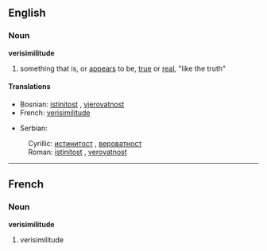 ==English==
===Noun===
'''verisimilitude'''

# something that is, or [[appears]] to be, [[true]] or [[real]], "like the truth"
{{seeCites}}
====Translations====
{{top}}
*Bosnian: [[istinitost#Bosnian|istinitost]] {{f}}, [[vjerovatnost#Bosnian|vjerovatnost]] {{f}}
*French: [[verisimilitude#French|verisimilitude]]
{{mid}}
*Serbian:
:Cyrillic: [[истинитост#Serbian|истинитост]] {{f}}, [[вероватност#Serbian|вероватност]] {{f}}
:Roman: [[istinitost#Serbian|istinitost]] {{f}}, [[verovatnost#Serbian|verovatnost]] {{f}}
{{bottom}}

----

==French==
===Noun===
'''verisimilitude'''
# verisimilitude
